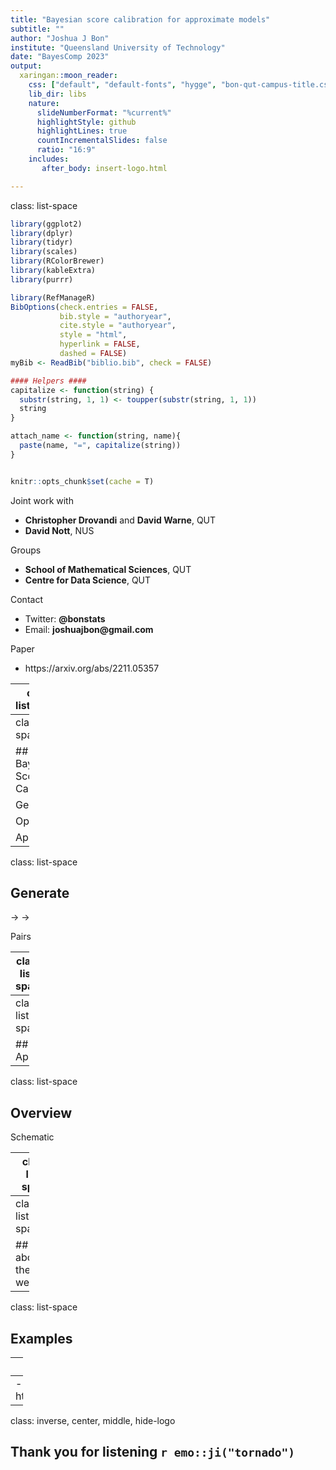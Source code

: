 ```yaml
---
title: "Bayesian score calibration for approximate models"
subtitle: ""
author: "Joshua J Bon"
institute: "Queensland University of Technology"
date: "BayesComp 2023"
output:
  xaringan::moon_reader:
    css: ["default", "default-fonts", "hygge", "bon-qut-campus-title.css"] #css: ["default", "default-fonts", "hygge"] #
    lib_dir: libs
    nature:
      slideNumberFormat: "%current%"
      highlightStyle: github
      highlightLines: true
      countIncrementalSlides: false
      ratio: "16:9"
    includes:
       after_body: insert-logo.html

---
```

class: list-space

```r
library(ggplot2)
library(dplyr)
library(tidyr)
library(scales)
library(RColorBrewer)
library(kableExtra)
library(purrr)

library(RefManageR)
BibOptions(check.entries = FALSE,
           bib.style = "authoryear",
           cite.style = "authoryear",
           style = "html",
           hyperlink = FALSE,
           dashed = FALSE)
myBib <- ReadBib("biblio.bib", check = FALSE)

#### Helpers ####
capitalize <- function(string) {
  substr(string, 1, 1) <- toupper(substr(string, 1, 1))
  string
}

attach_name <- function(string, name){
  paste(name, "=", capitalize(string))
}


knitr::opts_chunk$set(cache = T)


```
<style>

.list-space li {
padding: 0.25cm;
}

.list-nobullet li {
  list-style-type:none;
}

</style>

Joint work with 

- **Christopher Drovandi** and **David Warne**, QUT
- **David Nott**, NUS


Groups

- **School of Mathematical Sciences**, QUT
- **Centre for Data Science**, QUT

Contact

- Twitter: **@bonstats**
- Email: **joshuajbon@gmail.com**

Paper

- https://arxiv.org/abs/2211.05357

---
class: list-space

## Motivation

Plots, systematic error in approximate posterior (at least in a region of the parameter space)

---
class: list-space

## Bayesian Score Calibration

Generate

Optimise

Apply

---
class: list-space

## Generate
<!-- show theory then samples -->
-> ->

Pairs

---
class: list-space

## Optimise
<!-- show theory then samples -->

---
class: list-space

## Apply
<!-- show theory then samples -->

---
class: list-space

## Overview

Schematic

---
class: list-space

## Theoretical justification of optimisation


---
class: list-space

## What about the weights?


---
class: list-space

## Examples

---
class: list-space

## Conclusions



--
- arXiv: https://arxiv.org/abs/2211.05357

---
class: inverse, center, middle, hide-logo

## Thank you for listening `r emo::ji("tornado")`
